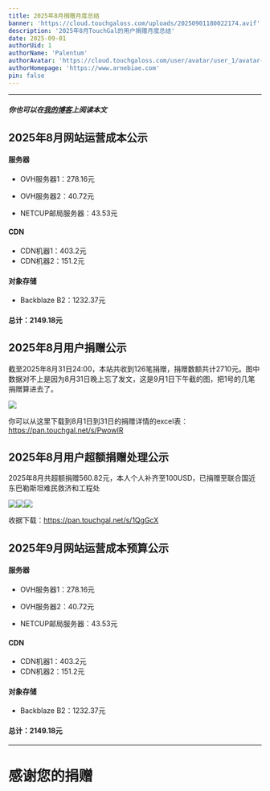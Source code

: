 ```yaml
---
title: 2025年8月捐赠月度总结
banner: 'https://cloud.touchgaloss.com/uploads/20250901180022174.avif'
description: '2025年8月TouchGal的用户捐赠月度总结'
date: 2025-09-01
authorUid: 1
authorName: 'Palentum'
authorAvatar: 'https://cloud.touchgaloss.com/user/avatar/user_1/avatar-mini.avif'
authorHomepage: 'https://www.arnebiae.com'
pin: false
---
```


---

##### 你也可以在[我的博客](https://www.arnebiae.com/p/202508dona/)上阅读本文

## 2025年8月网站运营成本公示

#### 服务器

- OVH服务器1：278.16元

- OVH服务器2：40.72元

- NETCUP邮局服务器：43.53元

#### CDN

- CDN机器1：403.2元
- CDN机器2：151.2元

#### 对象存储

- Backblaze B2：1232.37元

#### 总计：2149.18元

## 2025年8月用户捐赠公示

截至2025年8月31日24:00，本站共收到126笔捐赠，捐赠数额共计2710元。图中数据对不上是因为8月31日晚上忘了发文，这是9月1日下午截的图，把1号的几笔捐赠算进去了。

![](https://cloud.touchgaloss.com/uploads/20250901180129694.avif)

你可以从这里下载到8月1日到31日的捐赠详情的excel表：https://pan.touchgal.net/s/PwowIR

## 2025年8月用户超额捐赠处理公示

2025年8月共超额捐赠560.82元，本人个人补齐至100USD，已捐赠至联合国近东巴勒斯坦难民救济和工程处

![](https://cloud.touchgaloss.com/uploads/20250901180142737.avif)![](https://cloud.touchgaloss.com/uploads/20250901180157564.avif)![](https://cloud.touchgaloss.com/uploads/20250901180207793.avif)

收据下载：https://pan.touchgal.net/s/1QgGcX

## 2025年9月网站运营成本预算公示

#### 服务器

- OVH服务器1：278.16元

- OVH服务器2：40.72元

- NETCUP邮局服务器：43.53元

#### CDN

- CDN机器1：403.2元
- CDN机器2：151.2元

#### 对象存储

- Backblaze B2：1232.37元

#### 总计：2149.18元

---

# 感谢您的捐赠
